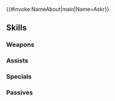 {{#invoke:NameAbout|main|Name=Askr}}{{HeroPage Tabs}}
{{Hero Infobox
|Name=Askr
|Title=God of Openness
|WeaponType=Colorless Beast
|MoveType=Infantry
|Origin=Fire Emblem Heroes
|Gender=Male
|MythicEffect=Light
|MythicEffect2=Raiding Party Bonus
|BoostHP=5
|BoostDef=5
|actorEN=Dustin Rubin
|actorJP=黒田崇矢
|artist=コザキユースケ
|additionDate=July 26, 2022
|releaseDate=July 26, 2022
|cv1=0
|cv2=600100
|TagID=神階アスク
|InternalID=833
|Properties=mythic,tiara
|description=God of the opened kingdom, which shares his name. Cheerful and benevolent, he concerns himself with the changes in Embla's heart.
}}
{{Stats Page
|Lv1HP=18|Lv1ATK=10|Lv1SPD=4|Lv1DEF=13|Lv1RES=9
|GRHP=50|GRATK=75|GRSPD=50|GRDEF=70|GRRES=50
}}
==Skills==
===Weapons===
{{Weapons Table
|weapon1=Whelp (Infantry)
|weapon1Default=1
|weapon1Unlock=1
|weapon2=Yearling (Infantry)
|weapon2Default=2
|weapon2Unlock=2
|weapon3=Adult (Infantry)
|weapon3Default=4
|weapon3Unlock=3
|weapon4=Illuminating Horn
|weapon4Default=5
|weapon4Unlock=5
}}
===Assists===
{{Assists Table}}
===Specials===
{{Specials Table
|special1=Glowing Ember
|special1Default=4
|special1Unlock=3
|special2=Bonfire
|special2Unlock=4
}}
===Passives===
{{Passives Table
|passiveA1=Atk/Def Ideal 1
|passiveA2=Atk/Def Ideal 2
|passiveA3=Atk/Def Ideal 3
|passiveA4=Atk/Def Ideal 4
|passiveA1Unlock=2
|passiveA2Unlock=3
|passiveA3Unlock=4
|passiveA4Unlock=5
|passiveB1=Atk/Def Bulwark 1
|passiveB2=Atk/Def Bulwark 2
|passiveB3=Atk/Def Bulwark 3
|passiveB1Unlock=1
|passiveB2Unlock=2
|passiveB3Unlock=4
|passiveC1=Opened Domain
|passiveC1Unlock=5
}}
{{Heroes Navbox}}
